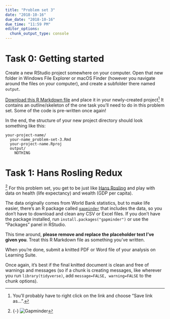 ```yaml
---
title: "Problem set 3"
date: "2018-10-16"
due_date: "2018-10-16"
due_time: "11:59 PM"
editor_options: 
  chunk_output_type: console
---
```


# Task 0: Getting started

Create a new RStudio project somewhere on your computer. Open that new folder in Windows File Explorer or macOS Finder (however you navigate around the files on your computer), and create a subfolder there named `output`.

[Download this R Markdown file](/files/your-name_problem-set-3.Rmd) and place it in your newly-created project^[You'll probably have to right click on the link and choose "Save link as…".] It contains an outline/skeleton of the one task you'll need to do in this problem set. Some of the code is pre-written once again!

In the end, the structure of your new project directory should look something like this:

```
your-project-name/
  your-name_problem-set-3.Rmd
  your-project-name.Rproj
  output/
    NOTHING
```

# Task 1: Hans Rosling Redux

^[{-} ![Gapminder](https://media.giphy.com/media/18LVVD0nUOn8A/giphy.gif)] For this problem set, you get to be just like [Hans Rosling](https://www.youtube.com/watch?v=jbkSRLYSojo) and play with data on health (life expectancy) and wealth (GDP per capita). 

The data originally comes from World Bank statistics, but to make life easier, there's an R package called [`gapminder`](https://github.com/jennybc/gapminder) that includes the data, so you don't have to download and clean any CSV or Excel files. If you don't have the package installed, run `install.packages("gapminder")` or use the "Packages" panel in RStudio.

This time around, **please remove and replace the placeholder text I've given you**. Treat this R Markdown file as something you've written.

When you're done, submit a knitted PDF or Word file of your analysis on Learning Suite. 

Once again, it's best if the final knitted document is clean and free of warnings and messages (so if a chunk is creating messages, like wherever you run `library(tidyverse)`, add `message=FALSE, warning=FALSE` to the chunk options).
